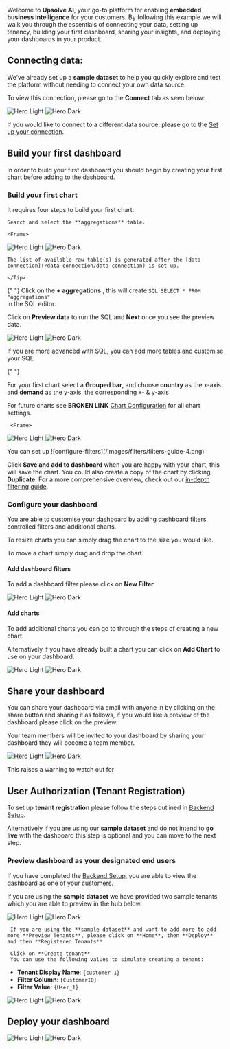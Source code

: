 


Welcome to **Upsolve AI**, your go-to platform for enabling **embedded business intelligence** for your customers. By following this example we will walk you through the essentials of connecting your data, setting up tenancy, building your first dashboard, sharing your insights, and deploying your dashboards in your product.


## Connecting data:


We’ve already set up a **sample dataset** to help you quickly explore and test the platform without needing to connect your own data source. 

To view this connection, please go to the **Connect** tab as seen below:


<Frame>
<img
  className="block dark:hidden"
  src="/images/build-your-first-dashboard/data-connection-hero.png"
  alt="Hero Light"
/>
<img
  className="hidden dark:block"
  src="/images/build-your-first-dashboard/data-connection-hero-dark.png"
  alt="Hero Dark"
/>
</Frame>

If you would like to connect to a different data source, please go to the [Set up your connection](data-connection/data-connection).


## Build your first dashboard

In order to build your first dashboard you should begin by creating your first chart before adding to the dashboard. 


### Build your first chart

It requires four steps to build your first chart:

<AccordionGroup>
  <Accordion title="1. Select raw table(s)">

    Search and select the **aggregations** table. 

    <Frame>
<img
  className="block dark:hidden"
  src="/images/build-your-first-dashboard/select-raw-tables.png"
  alt="Hero Light"
/>
<img
  className="hidden dark:block"
  src="/images/build-your-first-dashboard/select-raw-tables-dark.png"
  alt="Hero Dark"
/>
</Frame>
    <Tip>

    The list of available raw table(s) is generated after the [data connection](/data-connection/data-connection) is set up.

    </Tip>

  </Accordion>

{" "}
<Accordion title="2. Prepare data">
Click on the **+ aggregations** , this will create ```SQL SELECT * FROM "aggregations" ```   
in the SQL editor.

Click on **Preview data** to run the SQL and **Next** once you see the preview data.
     <Frame>

  <img
  className="block dark:hidden"
  src="/images/build-your-first-dashboard/query-builder-dark.png"
  alt="Hero Light"
/>
<img
  className="hidden dark:block"
  src="/images/build-your-first-dashboard/query-builder-dark.png"
  alt="Hero Dark"
/>
    </Frame>


 <Tip>
    If you are more advanced with SQL, you can add more tables and customise your SQL.
    </Tip>
  </Accordion>

{" "}
<Accordion title="3. Build chart">
  
  For your first chart select a **Grouped bar**, and choose **country** as the x-axis and  **demand** as the y-axis.
  the corresponding x- & y-axis
  
  For future charts see **BROKEN LINK** [Chart Configuration](/content/charts/area-line-chart-a) for all chart settings. 
  
  

     <Frame>

  <img
  className="block dark:hidden"
  src="/images/build-your-first-dashboard/chart-builder-dark.png"
  alt="Hero Light"
/>
<img
  className="hidden dark:block"
  src="/images/build-your-first-dashboard/chart-builder-dark.png"
  alt="Hero Dark"
/>
     </Frame>

</Accordion>

  <Accordion title="4. Configure filters">
    You can set up 
    ![configure-filters](/images/filters/filters-guide-4.png)

  Click **Save and add to dashboard** when you are happy with your chart, this will save the chart. You could also
  create a copy of the chart by clicking **Duplicate**.
    <Tip>
    For a more comprehensive overview, check out our [in-depth filtering guide](/filters/filters-in-depth).
    </Tip>
    
  </Accordion>
</AccordionGroup>

### Configure your dashboard

You are able to customise your dashboard by adding dashboard filters, controlled filters and additional charts. 

To resize charts you can simply drag the chart to the size you would like.

To move a chart simply drag and drop the chart.

#### Add dashboard filters

To add a dashboard filter please click on **New Filter**

   <Frame>

  <img
  className="block dark:hidden"
  src="/images/build-your-first-dashboard/example-dashboard-filter-dark.png"
  alt="Hero Light"
/>
<img
  className="hidden dark:block"
  src="/images/build-your-first-dashboard/example-dashboard-filter-dark.png"
  alt="Hero Dark"
/>
     </Frame>

#### Add charts

To add additional charts you can go to through the steps of creating a new chart. 

Alternatively if you have already built a chart you can click on **Add Chart** to use on your dashboard.
 <Frame>

  <img
  className="block dark:hidden"
  src="/images/build-your-first-dashboard/add-chart-dark.png"
  alt="Hero Light"
/>
<img
  className="hidden dark:block"
  src="/images/build-your-first-dashboard/add-chart-dark.png"
  alt="Hero Dark"
/>
     </Frame>




## Share your dashboard

You can share your dashboard via email with anyone in by clicking on the share button and sharing it as follows, if you would like a preview of the dashboard please click on the preview.

Your team members will be invited to your dashboard by sharing your dashboard they will become a team member.

<Frame>
<img
  className="block dark:hidden"
  src="/images/build-your-first-dashboard/share.png"
  alt="Hero Light"
/>
<img
  className="hidden dark:block"
  src="/images/build-your-first-dashboard/share-dark.png"
  alt="Hero Dark"
/>
</Frame>


<Warning>This raises a warning to watch out for</Warning>


## User Authorization (Tenant Registration)

To set up **tenant registration** please follow the steps outlined in [Backend Setup](deploy-dashboards/backend-setup). 

Alternatively if you are using our **sample dataset** and do not intend to **go live** with the dashboard this step is optional and you can move to the next step.
### Preview dashboard as your designated end users

If you have completed the [Backend Setup](deploy-dashboards/backend-setup), you are able to view the dashboard as one of your customers.

If you are using the **sample dataset** we have provided two sample tenants, which you are able to preview in the hub below. 

 <Frame>

  <img
  className="block dark:hidden"
  src="/images/build-your-first-dashboard/preview-as-dark.png"
  alt="Hero Light"
/>
<img
  className="hidden dark:block"
  src="/images/build-your-first-dashboard/preview-as-dark.png"
  alt="Hero Dark"
/>
     </Frame>

     If you are using the **sample dataset** and want to add more to add more **Preview Tenants**, please click on **Home**, then **Deploy** and then **Registered Tenants**
     
     Click on **Create tenant**
     You can use the following values to simulate creating a tenant:

- **Tenant Display Name**: `{customer-1}`
- **Filter Column**: `{CustomerID}`
- **Filter Value**: `{User_1}`

 <Frame>

  <img
  className="block dark:hidden"
  src="/images/build-your-first-dashboard/create-tenant.png"
  alt="Hero Light"
/>
<img
  className="hidden dark:block"
  src="/images/build-your-first-dashboard/create-tenant-dark.png"
  alt="Hero Dark"
/>
 </Frame>


## Deploy your dashboard
 <Frame>

  <img
  className="block dark:hidden"
  src="/images/build-your-first-dashboard/deploy.png"
  alt="Hero Light"
/>
<img
  className="hidden dark:block"
  src="/images/build-your-first-dashboard/deploy-dark.png"
  alt="Hero Dark"
/>
 </Frame>